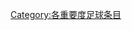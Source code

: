 {{catmore1|[[WikiProject:足球|WikiProject:足球]]}}
{{Articles by Importance|topic=足球|project=足球}}
{{empty category}}

[[Category:各重要度足球条目|Category:各重要度足球条目]]